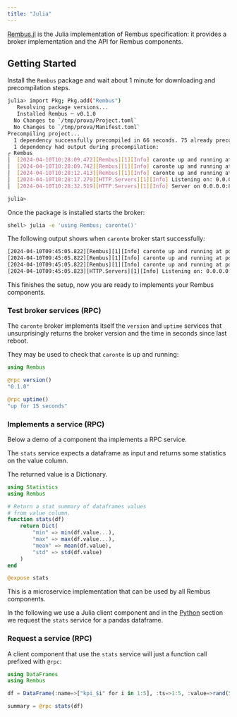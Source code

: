 ```yaml
---
title: "Julia"
---
```


[Rembus.jl](https://github.com/cardo-org/Rembus.jl) is the Julia implementation of Rembus specification: it provides a broker implementation and the API for Rembus components. 

## Getting Started

Install the `Rembus` package and wait about 1 minute for downloading and precompilation steps. 

```bash
julia> import Pkg; Pkg.add("Rembus")
   Resolving package versions...
   Installed Rembus ─ v0.1.0
  No Changes to `/tmp/prova/Project.toml`
  No Changes to `/tmp/prova/Manifest.toml`
Precompiling project...
  1 dependency successfully precompiled in 66 seconds. 75 already precompiled.
  1 dependency had output during precompilation:
┌ Rembus
│  [2024-04-10T10:28:09.472][Rembus][1][Info] caronte up and running at port tcp:8001
│  [2024-04-10T10:28:09.742][Rembus][1][Info] caronte up and running at port ws:8000
│  [2024-04-10T10:28:12.413][Rembus][1][Info] caronte up and running at port zmq:8002
│  [2024-04-10T10:28:17.279][HTTP.Servers][1][Info] Listening on: 0.0.0.0:8000, thread id: 1
│  [2024-04-10T10:28:32.519][HTTP.Servers][1][Info] Server on 0.0.0.0:8000 closing

julia>
```
Once the package is installed starts the broker:

```bash
shell> julia -e 'using Rembus; caronte()'
```
The following output shows when `caronte` broker start successfully:


```bash
[2024-04-10T09:45:05.822][Rembus][1][Info] caronte up and running at port tcp:8001
[2024-04-10T09:45:05.822][Rembus][1][Info] caronte up and running at port ws:8000
[2024-04-10T09:45:05.822][Rembus][1][Info] caronte up and running at port zmq:8002
[2024-04-10T09:45:05.823][HTTP.Servers][1][Info] Listening on: 0.0.0.0:8000, thread id: 1
```

This finishes the setup, now you are ready to implements your Rembus components.


### Test broker services (RPC)  

The `caronte` broker implements itself the `version` and `uptime` services that unsurprisingly returns the broker version and the time in seconds since last reboot.

They may be used to check that `caronte` is up and running:


```julia
using Rembus

@rpc version()
"0.1.0"

@rpc uptime()
"up for 15 seconds"
```

### Implements a service (RPC)

Below a demo of a component tha implements a RPC service.

The `stats` service expects a dataframe as input and returns
some statistics on the value column.

The returned value is a Dictionary.

```julia
using Statistics
using Rembus

# Return a stat summary of dataframes values
# from value column.
function stats(df)
    return Dict(
        "min" => min(df.value...),
        "max" => max(df.value...),
        "mean" => mean(df.value),
        "std" => std(df.value)
    )
end

@expose stats

```

This is a microservice implementation that can be used by all Rembus components.

In the following we use a Julia client component and in the [Python](python.qmd) section we request the `stats` service for a pandas dataframe.

### Request a service (RPC)

A client component that use the `stats` service will just a function call
prefixed with `@rpc`:

```julia
using DataFrames
using Rembus

df = DataFrame(:name=>["kpi_$i" for i in 1:5], :ts=>1:5, :value=>rand(5))

summary = @rpc stats(df)

```